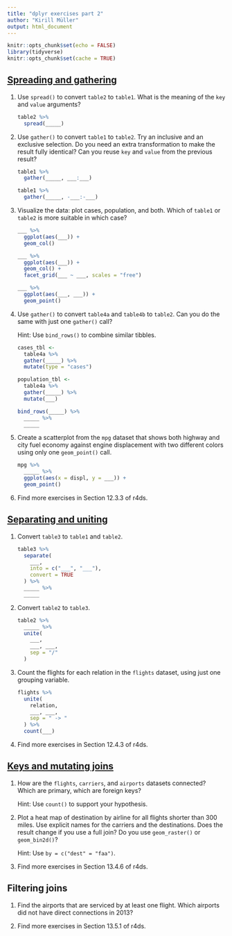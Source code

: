 ```yaml
---
title: "dplyr exercises part 2"
author: "Kirill Müller"
output: html_document
---
```


```r
knitr::opts_chunk$set(echo = FALSE)
library(tidyverse)
knitr::opts_chunk$set(cache = TRUE)
```

## [Spreading and gathering](spread-gather.html)

1. Use `spread()` to convert `table2` to `table1`. What is the meaning of the `key` and `value` arguments?

    ```r
    table2 %>%
      spread(_____)
    ```

1. Use `gather()` to convert `table1` to `table2`. Try an inclusive and an exclusive selection. Do you need an extra transformation to make the result fully identical? Can you reuse `key` and `value` from the previous result?

    ```r
    table1 %>%
      gather(_____, ___:___)

    table1 %>%
      gather(_____, -___:-___)
    ```

1. Visualize the data: plot cases, population, and both. Which of `table1` or `table2` is more suitable in which case?

    ```r
    ___ %>%
      ggplot(aes(___)) +
      geom_col()

    ___ %>%
      ggplot(aes(___)) +
      geom_col() +
      facet_grid(___ ~ ___, scales = "free")

    ___ %>%
      ggplot(aes(___, ___)) +
      geom_point()
    ```

1. Use `gather()` to convert `table4a` and `table4b` to `table2`. Can you do the same with just one `gather()` call?

    Hint: Use `bind_rows()` to combine similar tibbles.

    ```r
    cases_tbl <-
      table4a %>%
      gather(_____) %>%
      mutate(type = "cases")

    population_tbl <-
      table4a %>%
      gather(_____) %>%
      mutate(___)
      
    bind_rows(_____) %>%
      _____ %>%
      _____
    ```

1. Create a scatterplot from the `mpg` dataset that shows both highway and city fuel economy against engine displacement with two different colors using only one `geom_point()` call.

    ```r
    mpg %>%
      _____ %>%
      ggplot(aes(x = displ, y = ___)) +
      geom_point()
    ```

1. Find more exercises in Section 12.3.3 of r4ds.


## [Separating and uniting](sep-unite.html)

1. Convert `table3` to `table1` and `table2`.

    ```r
    table3 %>%
      separate(
        ___,
        into = c("___", "___"),
        convert = TRUE
      ) %>%
      _____ %>%
      _____
    ```

1. Convert `table2` to `table3`.

    ```r
    table2 %>%
      _____ %>%
      unite(
        ___,
        ___, ___,
        sep = "/"
      )
    ```

1. Count the flights for each relation in the `flights` dataset, using just one grouping variable.

    ```r
    flights %>%
      unite(
        relation,
        ___, ___,
        sep = " -> "
      ) %>%
      count(___)
    ```

1. Find more exercises in Section 12.4.3 of r4ds.


## [Keys and mutating joins](joins.html)

1. How are the `flights`, `carriers`, and `airports` datasets connected? Which are primary, which are foreign keys?

    Hint: Use `count()` to support your hypothesis.

1. Plot a heat map of destination by airline for all flights shorter than 300 miles. Use explicit names for the carriers and the destinations. Does the result change if you use a full join? Do you use `geom_raster()` or `geom_bin2d()`?

    Hint: Use `by = c("dest" = "faa")`.

1. Find more exercises in Section 13.4.6 of r4ds.


## Filtering joins

1. Find the airports that are serviced by at least one flight. Which airports did not have direct connections in 2013?

1. Find more exercises in Section 13.5.1 of r4ds.
